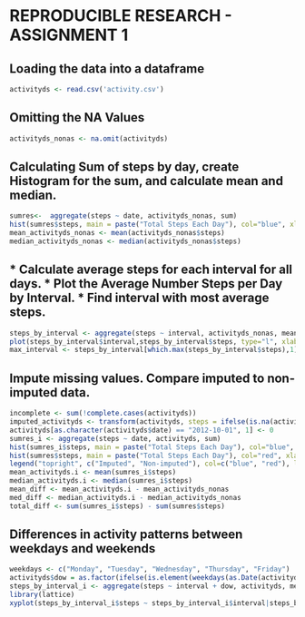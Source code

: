 REPRODUCIBLE RESEARCH - ASSIGNMENT 1
========================================================
## Loading the data into a dataframe
```r
activityds <- read.csv('activity.csv')
```
## Omitting the NA Values
```r
activityds_nonas <- na.omit(activityds)
```
## Calculating Sum of steps by day, create Histogram for the sum, and calculate mean and median.
```r
sumres<-  aggregate(steps ~ date, activityds_nonas, sum)
hist(sumres$steps, main = paste("Total Steps Each Day"), col="blue", xlab="Number of Steps")
mean_activityds_nonas <- mean(activityds_nonas$steps)
median_activityds_nonas <- median(activityds_nonas$steps)
```
## * Calculate average steps for each interval for all days. * Plot the Average Number Steps per Day by Interval. * Find interval with most average steps. 
```r
steps_by_interval <- aggregate(steps ~ interval, activityds_nonas, mean)
plot(steps_by_interval$interval,steps_by_interval$steps, type="l", xlab="Interval", ylab="Number of Steps",main="Average Number of Steps per Day by Interval")
max_interval <- steps_by_interval[which.max(steps_by_interval$steps),1]
```
## Impute missing values. Compare imputed to non-imputed data.
```r
incomplete <- sum(!complete.cases(activityds))
imputed_activityds <- transform(activityds, steps = ifelse(is.na(activityds$steps), steps_by_interval$steps[match(activityds$interval, steps_by_interval$interval)], activityds$steps))
activityds[as.character(activityds$date) == "2012-10-01", 1] <- 0
sumres_i <- aggregate(steps ~ date, activityds, sum)
hist(sumres_i$steps, main = paste("Total Steps Each Day"), col="blue", xlab="Number of Steps")
hist(sumres$steps, main = paste("Total Steps Each Day"), col="red", xlab="Number of Steps", add=T)
legend("topright", c("Imputed", "Non-imputed"), col=c("blue", "red"), lwd=10)
mean_activityds.i <- mean(sumres_i$steps)
median_activityds.i <- median(sumres_i$steps)
mean_diff <- mean_activityds.i - mean_activityds_nonas
med_diff <- median_activityds.i - median_activityds_nonas
total_diff <- sum(sumres_i$steps) - sum(sumres$steps)
```
## Differences in activity patterns between weekdays and weekends
```r
weekdays <- c("Monday", "Tuesday", "Wednesday", "Thursday", "Friday")
activityds$dow = as.factor(ifelse(is.element(weekdays(as.Date(activityds$date)),weekdays), "Weekday", "Weekend"))
steps_by_interval_i <- aggregate(steps ~ interval + dow, activityds, mean)
library(lattice)
xyplot(steps_by_interval_i$steps ~ steps_by_interval_i$interval|steps_by_interval_i$dow, main="Average Steps per Day by Interval",xlab="Interval", ylab="Steps",layout=c(1,2), type="l")
```
